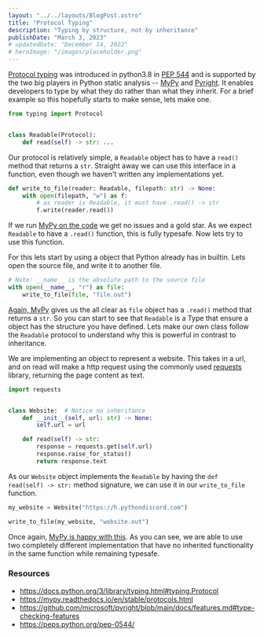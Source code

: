 ```yaml
---
layout: "../../layouts/BlogPost.astro"
title: "Protocol Typing"
description: "Typing by structure, not by inheritance"
publishDate: "March 3, 2023"
# updatedDate: "December 14, 2022"
# heroImage: "/images/placeholder.png"
---
```


[Protocol typing](https://docs.python.org/3/library/typing.html#typing.Protocol) was introduced in python3.8 in
[PEP 544](https://peps.python.org/pep-0544/) and is supported by the two big players in Python static analysis --
[MyPy](https://docs.python.org/3/library/typing.html#typing.Protocol) and [
Pyright](https://github.com/microsoft/pyright/blob/main/docs/features.md#type-checking-features). It enables developers to
type by what they do rather than what they inherit. For a brief example so this hopefully starts to make sense, lets make one.

```python
from typing import Protocol


class Readable(Protocol):
    def read(self) -> str: ...
```

Our protocol is relatively simple, a `Readable` object has to have a `read()` method that returns a `str`. Straight away we can
use this interface in a function, even though we haven't written any implementations yet.

```python
def write_to_file(reader: Readable, filepath: str) -> None:
    with open(filepath, "w") as f:
        # as reader is Readable, it must have .read() -> str
        f.write(reader.read())
```

If we run [MyPy on the code](https://mypy-play.net/?mypy=latest&python=3.11&gist=495b48e01b44d5139b89b771fbb5477e) we get
no issues and a gold star. As we expect `Readable` to have a `.read()` function, this is fully typesafe. Now lets try to use
this function.

For this lets start by using a object that Python already has in builtin. Lets open the source file, and write it to another file.

```python
# Note: __name__ is the absolute path to the source file
with open(__name__, "r") as file:
    write_to_file(file, "file.out")
```

[Again, MyPy](https://mypy-play.net/?mypy=latest&python=3.11&gist=1f1d1fbad94dc88c782b58b16ff95c38) gives us the all clear as
`file` object has a `.read()` method that returns a `str`. So you can start to see that `Readable` is a Type that ensure a object
has the structure you have defined. Lets make our own class follow the `Readable` protocol to understand why this is powerful in
contrast to inheritance.

We are implementing an object to represent a website. This takes in a url, and on read will make a http request using the commonly
used [requests](https://requests.readthedocs.io/en/latest/) library, returning the page content as text.

```python
import requests


class Website:  # Notice no inheritance
    def __init__(self, url: str) -> None:
        self.url = url

    def read(self) -> str:
        response = requests.get(self.url)
        response.raise_for_status()
        return response.text
```

As our `Website` object implements the `Readable` by having the `def read(self) -> str:` method signature, we can use it in
our `write_to_file` function.

```python
my_website = Website("https://h.pythondiscord.com")

write_to_file(my_website, "website.out")
```

Once again, [MyPy is happy with this](https://gist.github.com/GDWR/2dd090fb24c8eb87d696f931e6d76c95). As you can see, we are able
to use two completely different implementation that have no inherited functionality in the same function while remaining typesafe.


### Resources
- https://docs.python.org/3/library/typing.html#typing.Protocol
- https://mypy.readthedocs.io/en/stable/protocols.html
- https://github.com/microsoft/pyright/blob/main/docs/features.md#type-checking-features
- https://peps.python.org/pep-0544/
